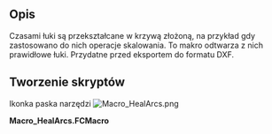 <languages/>

{{Macro
|Name=HealArcs
|Name/pl=HealArcs
|Icon=Macro_HealArcs.png
|Description=Czasami łuki są przekształcane w krzywą złożoną, na przykład gdy zastosowano do nich operacje skalowania. To makro odtwarza z nich prawidłowe łuki. Przydatne przed eksportem do formatu DXF. 
|Author=Yorik
|Version=0.1
|Date=2011-09-24
|FCVersion=Wszystkie|Download=[https://wiki.freecad.org/images/5/5a/Macro_HealArcs.png Ikonka paska narzędzi]
}}

<span id="Description"></span>
==Opis==

Czasami łuki są przekształcane w krzywą złożoną, na przykład gdy zastosowano do nich operacje skalowania. To makro odtwarza z nich prawidłowe łuki. Przydatne przed eksportem do formatu DXF.

<span id="Script"></span>
==Tworzenie skryptów==

Ikonka paska narzędzi [[Image:Macro_HealArcs.png]]

'''Macro_HealArcs.FCMacro'''

{{MacroCode|code=

try:
    import DraftGeomUtils as fcgeo
except:
    from draftlibs import fcgeo
import FreeCAD,FreeCADGui,Part

sel = FreeCADGui.Selection.getSelection()
if not sel:
    FreeCAD.Console.PrintWarning("Select something first!")
else:
    removeList = []
    for obj in sel:
        ed = obj.Shape.Edges[0]
        arc = fcgeo.arcFromSpline(ed)
        if arc:
            Part.show(arc)
            removeList.append(obj.Name)
    FreeCAD.ActiveDocument.recompute()
    print("removing", removeList)
    for n in removeList:
        FreeCAD.ActiveDocument.removeObject(n)
}}